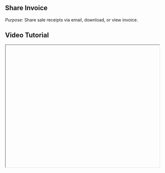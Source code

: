 


<div className="mdx-content">

## Share Invoice



*Purpose*: Share sale receipts via email, download, or view invoice.

## Video Tutorial



<iframe
  width="100%"
  height="400"
  title="Share Invoice tutorial"
  allowFullScreen
  className="rounded-lg"
/>

---

## Steps:



❶ **In Sales, click on the Sale ID**  
Open the **Sales** section from the main menu and select the **Sale ID** of the invoice you wish to share.

❷ **Click the "Share Invoice" button**  
At the top of the detail panel, click the **"Share Invoice"** button.

❸ **Choose sharing method**  
Select from the following options:
- **Email**
- **PDF download**
- **Copy invoice link**

❹ **Invoice details included**  
The shared invoice includes:
- Client information
- Services
- Pricing
- Discounts
- Taxes
- Payment method

---

**Tip for First-Time Users**:  
This feature helps streamline client communication and maintain accurate records of each transaction.

<div className="space-y-4 mt-6">

<div className="my-10 border-t border-gray-200" />

## More questions about this


</div>
<div className="space-y-4 mt-6">
  <details className="bg-white rounded-md p-4 border border-gray-300">
  <summary
    className="font-medium text-base text-gray-900"
    style={{
      backgroundColor: 'transparent',
      outline: 'none',
      cursor: 'pointer',
      userSelect: 'none',
      listStyle: 'none',
    }}
  >Can I share old invoices too?</summary>
   <p className="mt-2 text-sm text-gray-700">
      Yes, you can share invoices from previous transactions at any time.
    </p>
  </details>

  <details className="bg-white rounded-md p-4 border border-gray-300">
  <summary
    className="font-medium text-base text-gray-900"
    style={{
      backgroundColor: 'transparent',
      outline: 'none',
      cursor: 'pointer',
      userSelect: 'none',
      listStyle: 'none',
    }}
  >Is this secure for client data?</summary>
    <p className="mt-2 text-sm text-gray-700">
      Yes, invoice links are secure and only visible to those with access to the shared link or email.
    </p>
  </details>
</div>
</div>

---

<div className="space-y-4 mt-6">

<div className="my-10 border-t border-gray-200" />

<div className="mdx-content mt-10">

Was this article helpful?

<div style={{ display: 'flex', gap: '1rem' }}>
  <button style={{ padding: '0.5rem', borderRadius: '9999px', backgroundColor: '#f0f0f0' }}>
   👍
  </button>
  <button style={{ padding: '0.5rem', borderRadius: '9999px', backgroundColor: '#f0f0f0' }}>
    👎
  </button>
</div>
</div>

---
</div>
